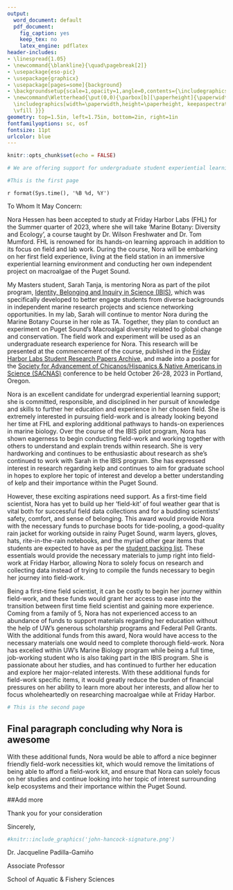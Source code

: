```yaml
---
output:
  word_document: default
  pdf_document:
    fig_caption: yes
    keep_tex: no
    latex_engine: pdflatex
header-includes:
- \linespread{1.05}
- \newcommand{\blankline}{\quad\pagebreak[2]}
- \usepackage{eso-pic}
- \usepackage{graphicx}
- \usepackage[pages=some]{background}
- \backgroundsetup{scale=1,opacity=1,angle=0,contents={\includegraphics[width=\paperwidth,height=\paperheight]{letterhead-jpg.pdf}}}
- \newcommand\Wletterhead{\put(0,0){\parbox[b][\paperheight]{\paperwidth}{\vfill\centering
  \includegraphics[width=\paperwidth,height=\paperheight, keepaspectratio]{w-letterhead-jpg.pdf}
  \vfill }}}
geometry: top=1.5in, left=1.75in, bottom=2in, right=1in
fontfamilyoptions: sc, osf
fontsize: 11pt
urlcolor: blue
---
```


```r
knitr::opts_chunk$set(echo = FALSE)

```

```r
# We are offering support for undergraduate student experiential learning opportunities. These experiences could include, but are not limited to, efforts focusing on field work in the Puget Sound Region. Awards will be in the amount of $1000 and will be distributed directly to the student no later than June 01, 2023. Funds could be used at their discretion to support experiential learning opportunities. To apply for funding, faculty should provide a brief summary of the research opportunity including the educational benefit for a student, as well as an explanation of why you feel a given student would be a great candidate for this award. The application should be no longer than two pages and uploaded as a PDF below
```

```r
#This is the first page
```

```{=tex}
\AddToShipoutPicture*{\Wletterhead}
\pagenumbering{gobble}
```
`r format(Sys.time(), '%B %d, %Y')`

\blankline

To Whom It May Concern:

\blankline
\blankline

Nora Hessen has been accepted to study at Friday Harbor Labs (FHL) for the Summer quarter of 2023, where she will take 'Marine Botany: Diversity and Ecology', a course taught by Dr. Wilson Freshwater and Dr. Tom Mumford. FHL is renowned for its hands-on learning approach in addition to its focus on field and lab work. During the course, Nora will be embarking on her first field experience, living at the field station in an immersive experiential learning environment and conducting her own independent project on macroalgae of the Puget Sound. 

My Masters student, Sarah Tanja, is mentoring Nora as part of the pilot program, [Identity, Belonging and Inquiry in Science (IBIS)](https://environment.uw.edu/students/current-students/identity-belonging-and-inquiry-in-science-ibis-program/), which was specifically developed to better engage students from diverse backgrounds in independent marine research projects and science networking opportunities. In my lab, Sarah will continue to mentor Nora during the Marine Botany Course in her role as TA. Together, they plan to conduct an experiment on Puget Sound's Macroalgal diversity related to global change and conservation. The field work and experiment will be used as an undergraduate research experience for Nora. This research will be presented at the commencement of the course, published in the [Friday Harbor Labs Student Research Papers Archive](https://digital.lib.washington.edu/researchworks/handle/1773/16338), and made into a poster for the [Society for Advancement of Chicanos/Hispanics & Native Americans in Science (SACNAS)](https://www.sacnas.org/conference) conference to be held October 26-28, 2023 in Portland, Oregon.

Nora is an excellent candidate for undergrad experiential learning support; she is committed, responsible, and disciplined in her pursuit of knowledge and skills to further her education and experience in her chosen field. She is extremely interested in pursuing field-work and is already looking beyond her time at FHL and exploring additional pathways to hands-on experiences in marine biology. Over the course of the IBIS pilot program, Nora has shown eagerness to begin conducting field-work and working together with others to understand and explain trends within research. She is very hardworking and continues to be enthusiastic about research as she's continued to work with Sarah in the IBIS program. She has expressed interest in research regarding kelp and continues to aim for graduate school in hopes to explore her topic of interest and develop a better understanding of kelp and their importance within the Puget Sound. 

However, these exciting aspirations need support. As a first-time field scientist, Nora has yet to build up her 'field-kit' of foul weather gear that is vital both for successful field data collections and for a budding scientists' safety, comfort, and sense of belonging. This award would provide Nora with the necessary funds to purchase boots for tide-pooling, a good-quality rain jacket for working outside in rainy Puget Sound, warm layers, gloves, hats, rite-in-the-rain notebooks, and the myriad other gear items that students are expected to have as per the [student packing list](https://fhl.uw.edu/courses/what-to-expect-at-fhl/student-packing-list/).
These essentials would provide the necessary materials to jump right into field-work at Friday Harbor, allowing Nora to solely focus on research and collecting data instead of trying to compile the funds necessary to begin her journey into field-work. 

Being a first-time field scientist, it can be costly to begin her journey within field-work, and these funds would grant her access to ease into the transition between first time field scientist and gaining more experience. Coming from a family of 5, Nora has not experienced access to an abundance of funds to support materials regarding her education without the help of UW's generous scholarship programs and Federal Pell Grants. With the additional funds from this award, Nora would have access to the necessary materials one would need to complete thorough field-work. Nora has excelled within UW's Marine Biology program while being a full time, job-working student who is also taking part in the IBIS program. She is passionate about her studies, and has continued to further her education and explore her major-related interests. With these additional funds for field-work specific items, it would greatly reduce the burden of financial pressures on her ability to learn more about her interests, and allow her to focus wholeheartedly on researching macroalgae while at Friday Harbor. 

```r
# This is the second page
```

```{=tex}
\pagebreak 
\BgThispage
```

## Final paragraph concluding why Nora is awesome 
With these additional funds, Nora would be able to afford a nice beginner friendly field-work necessities kit, which would remove the limitations of being able to afford a field-work kit, and ensure that Nora can solely focus on her studies and continue looking into her topic of interest surrounding kelp ecosystems and their importance within the Puget Sound. 

##Add more

Thank you for your consideration 

Sincerely, \blankline

```r
#knitr::include_graphics('john-hancock-signature.png')
```

```{=tex}
\blankline
\blankline
```
Dr. Jacqueline Padilla-Gamiño

Associate Professor

School of Aquatic & Fishery Sciences

<!-- Dr. Jacqueline Padilla-Gamiño   -->

<!-- Associate Professor   -->

<!-- School of Aquatic & Fishery Sciences   -->

<!-- E-mail: jpgamino@uw.edu   -->

<!-- URL: https://fish.uw.edu/faculty/jacqueline-padilla-gamino/ -->
